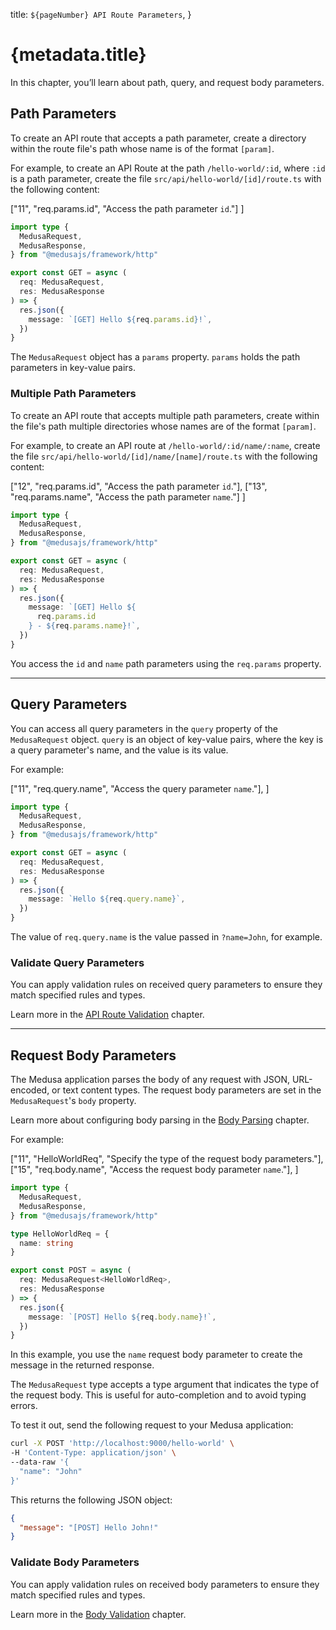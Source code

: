   title: `${pageNumber} API Route Parameters`,
}

# {metadata.title}

In this chapter, you’ll learn about path, query, and request body parameters.

## Path Parameters

To create an API route that accepts a path parameter, create a directory within the route file's path whose name is of the format `[param]`.

For example, to create an API Route at the path `/hello-world/:id`, where `:id` is a path parameter, create the file `src/api/hello-world/[id]/route.ts` with the following content:

  ["11", "req.params.id", "Access the path parameter `id`."]
]

```ts title="src/api/hello-world/[id]/route.ts" highlights={singlePathHighlights}
import type {
  MedusaRequest,
  MedusaResponse,
} from "@medusajs/framework/http"

export const GET = async (
  req: MedusaRequest,
  res: MedusaResponse
) => {
  res.json({
    message: `[GET] Hello ${req.params.id}!`,
  })
}
```

The `MedusaRequest` object has a `params` property. `params` holds the path parameters in key-value pairs.

### Multiple Path Parameters

To create an API route that accepts multiple path parameters, create within the file's path multiple directories whose names are of the format `[param]`.

For example, to create an API route at `/hello-world/:id/name/:name`, create the file `src/api/hello-world/[id]/name/[name]/route.ts` with the following content:

  ["12", "req.params.id", "Access the path parameter `id`."],
  ["13", "req.params.name", "Access the path parameter `name`."]
]

```ts title="src/api/hello-world/[id]/name/[name]/route.ts" highlights={multiplePathHighlights}
import type {
  MedusaRequest,
  MedusaResponse,
} from "@medusajs/framework/http"

export const GET = async (
  req: MedusaRequest,
  res: MedusaResponse
) => {
  res.json({
    message: `[GET] Hello ${
      req.params.id
    } - ${req.params.name}!`,
  })
}
```

You access the `id` and `name` path parameters using the `req.params` property.

---

## Query Parameters

You can access all query parameters in the `query` property of the `MedusaRequest` object. `query` is an object of key-value pairs, where the key is a query parameter's name, and the value is its value.

For example:

  ["11", "req.query.name", "Access the query parameter `name`."],
]

```ts title="src/api/hello-world/route.ts" highlights={queryHighlights}
import type {
  MedusaRequest,
  MedusaResponse,
} from "@medusajs/framework/http"

export const GET = async (
  req: MedusaRequest,
  res: MedusaResponse
) => {
  res.json({
    message: `Hello ${req.query.name}`,
  })
}
```

The value of `req.query.name` is the value passed in `?name=John`, for example.

### Validate Query Parameters

You can apply validation rules on received query parameters to ensure they match specified rules and types.

Learn more in the [API Route Validation](../validation/page.mdx#how-to-validate-request-query-parameters) chapter.

---

## Request Body Parameters

The Medusa application parses the body of any request with JSON, URL-encoded, or text content types. The request body parameters are set in the `MedusaRequest`'s `body` property.

<Note title="Tip">

Learn more about configuring body parsing in the [Body Parsing](../parse-body/page.mdx) chapter.

</Note>

For example:

  ["11", "HelloWorldReq", "Specify the type of the request body parameters."],
  ["15", "req.body.name", "Access the request body parameter `name`."],
]

```ts title="src/api/hello-world/route.ts" highlights={bodyHighlights}
import type {
  MedusaRequest,
  MedusaResponse,
} from "@medusajs/framework/http"

type HelloWorldReq = {
  name: string
}

export const POST = async (
  req: MedusaRequest<HelloWorldReq>,
  res: MedusaResponse
) => {
  res.json({
    message: `[POST] Hello ${req.body.name}!`,
  })
}
```

In this example, you use the `name` request body parameter to create the message in the returned response.

<Note title="Tip">

The `MedusaRequest` type accepts a type argument that indicates the type of the request body. This is useful for auto-completion and to avoid typing errors.

</Note>

To test it out, send the following request to your Medusa application:

```bash
curl -X POST 'http://localhost:9000/hello-world' \
-H 'Content-Type: application/json' \
--data-raw '{
  "name": "John"
}'
```

This returns the following JSON object:

```json
{
  "message": "[POST] Hello John!"
}
```

### Validate Body Parameters

You can apply validation rules on received body parameters to ensure they match specified rules and types.

Learn more in the [Body Validation](../validation/page.mdx#how-to-validate-request-body) chapter.
